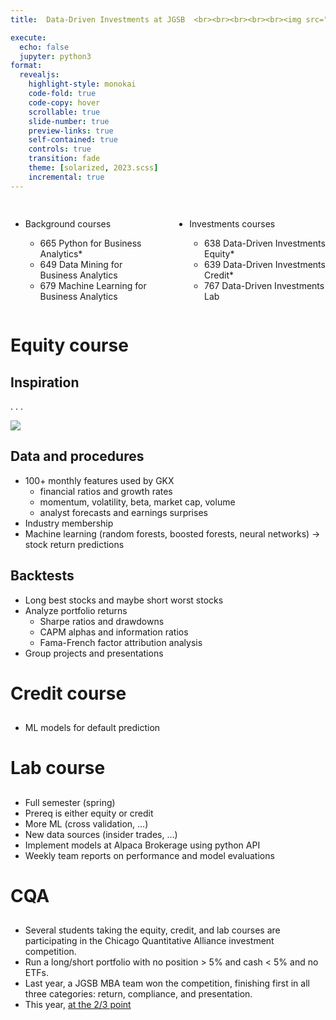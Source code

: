 ```yaml
---
title:  Data-Driven Investments at JGSB  <br><br><br><br><br><img src="RiceBusiness-transparent-logo-sm.png"  height=80>

execute:
  echo: false
  jupyter: python3
format: 
  revealjs:
    highlight-style: monokai
    code-fold: true
    code-copy: hover
    scrollable: true
    slide-number: true
    preview-links: true
    self-contained: true
    controls: true
    transition: fade
    theme: [solarized, 2023.scss]
    incremental: true
---
```


## 

:::: {.columns}

::: {.column width="50%"}

- Background courses

  - 665 Python for Business Analytics*
  - 649 Data Mining for Business Analytics
  - 679 Machine Learning for Business Analytics
:::



::: {.column width="50%"}


- Investments courses

  - 638 Data-Driven Investments Equity*
  - 639 Data-Driven Investments Credit*
  - 767 Data-Driven Investments Lab
:::

::::

# Equity course

## Inspiration

. . .

![](GKX.jpg)

## Data and procedures

- 100+ monthly features used by GKX
  - financial ratios and growth rates
  - momentum, volatility, beta, market cap, volume
  - analyst forecasts and earnings surprises
- Industry membership
- Machine learning (random forests, boosted forests, neural networks) $\rightarrow$ stock return predictions


## Backtests

- Long best stocks and maybe short worst stocks
- Analyze portfolio returns
  - Sharpe ratios and drawdowns
  - CAPM alphas and information ratios
  - Fama-French factor attribution analysis
- Group projects and presentations

# Credit course

##

- ML models for default prediction

# Lab course

## 

- Full semester (spring)
- Prereq is either equity or credit
- More ML (cross validation, ...)
- New data sources (insider trades, ...)
- Implement models at Alpaca Brokerage using python API
- Weekly team reports on performance and model evaluations

# CQA

## 

- Several students taking the equity, credit, and lab courses are participating in the Chicago Quantitative Alliance investment competition.
- Run a long/short portfolio with no position > 5% and cash < 5% and no ETFs.
- Last year, a JGSB MBA team won the competition, finishing first in all three categories: return, compliance, and presentation.
- This year, [at the 2/3 point](https://www.cqa.org/current_challenge){target="_blank"}
